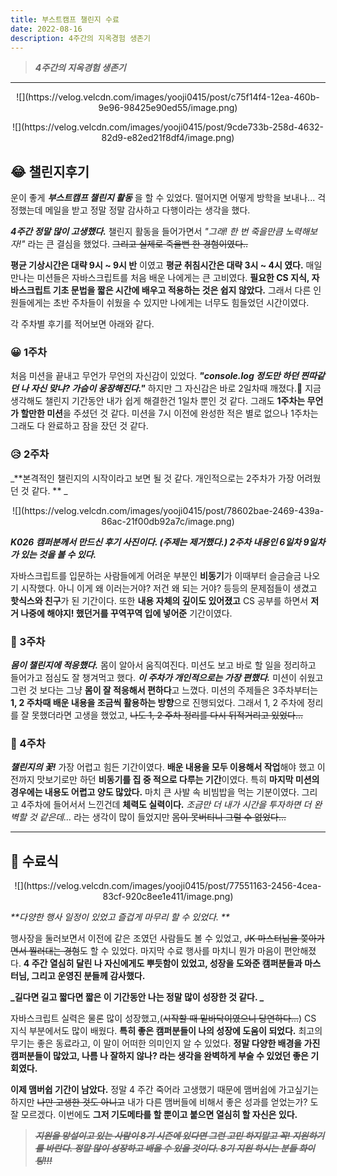 ```yaml
---
title: 부스트캠프 챌린지 수료
date: 2022-08-16
description: 4주간의 지옥경험 생존기
---
```


> _**4주간의 지옥경험 생존기**_

---

<p align="center">
  ![](https://velog.velcdn.com/images/yooji0415/post/c75f14f4-12ea-460b-9e96-98425e90ed55/image.png)
</p>
<p align="center">
  ![](https://velog.velcdn.com/images/yooji0415/post/9cde733b-258d-4632-82d9-e82ed21f8df4/image.png)
</p>

## 😂 챌린지후기

운이 좋게 _**부스트캠프 챌린지 활동**_ 을 할 수 있었다.
떨어지면 어떻게 방학을 보내나... 걱정했는데 메일을 받고 정말 정말 감사하고 다행이라는 생각을 했다.

_**4주간 정말 많이 고생했다.**_
챌린지 활동을 들어가면서 _"그래! 한 번 죽을만큼 노력해보자!"_ 라는 큰 결심을 했었다. ~~그리고 실제로 죽을뻔 한 경험이였다..~~

**평균 기상시간은 대략 9시 ~ 9시 반** 이였고 **평균 취침시간은 대략 3시 ~ 4시 였다.** 매일 만나는 미션들은 자바스크립트를 처음 배운 나에게는 큰 고비였다. **필요한 CS 지식, 자바스크립트 기초 문법을 짧은 시간에 배우고 적용하는 것은 쉽지 않았다.** 그래서 다른 인원들에게는 초반 주차들이 쉬웠을 수 있지만 나에게는 너무도 힘들었던 시간이였다.

각 주차별 후기를 적어보면 아래와 같다.

### 😀 1주차

처음 미션을 끝내고 무언가 무언의 자신감이 있었다.
**_"console.log 정도만 하던 찐따같던 나 자신 맞냐? 가슴이 웅장해진다."_**
하지만 그 자신감은 바로 2일차때 깨졌다.🥲
지금 생각해도 챌린지 기간동안 내가 쉽게 해결한건 1일차 뿐인 것 같다.
그래도 **1주차는 무언가 할만한 미션**을 주셨던 것 같다. 미션을 7시 이전에 완성한 적은 별로 없으나 1주차는 그래도 다 완료하고 잠을 잤던 것 같다.

### 😥 2주차

_**본격적인 챌린지의 시작이라고 보면 될 것 같다.
개인적으로는 2주차가 가장 어려웠던 것 같다. ** _

<p align="center">
  ![](https://velog.velcdn.com/images/yooji0415/post/78602bae-2469-439a-86ac-21f00db92a7c/image.png)
</p>

**_K026 캠퍼분께서 만드신 후기 사진이다. (주제는 제거했다.)
2주차 내용인 6일차 9일차가 있는 것을 볼 수 있다._**

자바스크립트를 입문하는 사람들에게 어려운 부분인 **비동기**가 이때부터 슬금슬금 나오기 시작했다. 아니 이게 왜 이러는거야? 저건 왜 되는 거야? 등등의 문제점들이 생겼고 **핫식스와 친구**가 된 기간이다.
또한 **내용 자체의 깊이도 있어졌고** CS 공부를 하면서 **저거 나중에 해야지! 했던거를 꾸역꾸역 입에 넣어준** 기간이였다.

### 🙂 3주차

_**몸이 챌린지에 적응했다.**_
몸이 알아서 움직여진다. 미션도 보고 바로 할 일을 정리하고 들어가고 점심도 잘 챙겨먹고 했다.
**_이 주차가 개인적으로는 가장 편했다._** 미션이 쉬웠고 그런 것 보다는 그냥 **몸이 잘 적응해서 편하다**고 느꼈다.
미션의 주제들은 3주차부터는 **1, 2 주차때 배운 내용을 조금씩 활용하는 방향**으로 진행되었다. 그래서 1, 2 주차에 정리를 잘 못했더라면 고생을 했었고, ~~나도 1, 2 주차 정리를 다시 뒤적거리고 있었다...~~

### 🤯 4주차

_**챌린지의 꽃!**_
가장 어렵고 힘든 기간이였다.
**배운 내용을 모두 이용해서 작업**해야 했고 이전까지 맛보기로만 하던 **비동기를 집 중 적으로 다루는 기간**이였다.
특히 **마지막 미션의 경우에는 내용도 어렵고 양도 많았다.** 마치 큰 사발 속 비빔밥을 먹는 기분이였다.
그리고 4주차에 들어서서 느낀건데 **체력도 실력이다.** _조금만 더 내가 시간을 투자하면 더 완벽할 것 같은데..._ 라는 생각이 많이 들었지만
~~몸이 못버티니 그럴 수 없었다...~~

---

## 🥳 수료식

<p align="center">
  ![](https://velog.velcdn.com/images/yooji0415/post/77551163-2456-4cea-83cf-920c8ee1e411/image.png)
</p>

_**다양한 행사 일정이 있었고 즐겁게 마무리 할 수 있었다. **_

행사장을 둘러보면서 이전에 같은 조였던 사람들도 볼 수 있었고, ~~JK 마스터님을 쫒아가면서 찔러대는 경험~~도 할 수 있었다.
마지막 수료 행사를 마치니 뭔가 마음이 편안해졌다.
**4 주간 열심히 달린 나 자신에게도 뿌듯함이 있었고, 성장을 도와준 캠퍼분들과 마스터님, 그리고 운영진 분들께 감사했다.**

**_길다면 길고 짧다면 짧은 이 기간동안 나는 정말 많이 성장한 것 같다. _**

자바스크립트 실력은 물론 많이 성장했고,(~~시작할 때 밑바닥이였으니 당연하다...~~) CS 지식 부분에서도 많이 배웠다.
**특히 좋은 캠퍼분들이 나의 성장에 도움이 되었다.** 최고의 무기는 좋은 동료라고, 이 말이 어떠한 의미인지 알 수 있었다.
**정말 다양한 배경을 가진 캠퍼분들이 많았고, 나름 나 잘하지 않나? 라는 생각을 완벽하게 부술 수 있었던 좋은 기회였다.**

**이제 맴버쉽 기간이 남았다.**
정말 4 주간 죽어라 고생했기 때문에 맴버쉽에 가고싶기는 하지만 ~~나만 고생한 것도 아니고~~
내가 다른 맴버들에 비해서 좋은 성과를 얻었는가? 도 잘 모르겠다.
이번에도 **그저 기도메타를 할 뿐이고 붙으면 열심히 할 자신은 있다.**

> _~~~~**지원을 망설이고 있는 사람이 8기 시즌에 있다면 그런 고민 하지말고 꼭! 지원하기를 바란다.
> 정말 많이 성장하고 배울 수 있을 것이다.
> 8기 지원 하시는 분들 화이팅!!!**~~~~_

